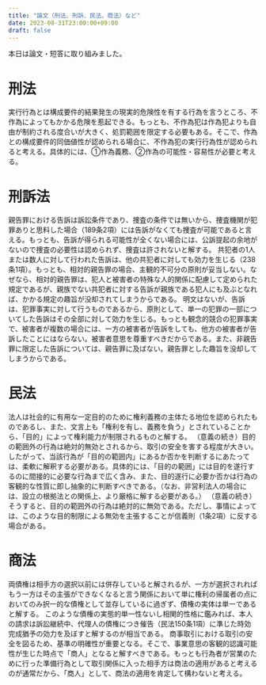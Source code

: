 ```yaml
---
title: "論文（刑法、刑訴、民法、商法）など"
date: 2023-08-31T23:00:00+09:00
draft: false
---
```




本日は論文・短答に取り組みました。

# 刑法

<Kihan title="不作為犯の実行行為性">
実行行為とは構成要件的結果発生の現実的危険性を有する行為を言うところ、不作為によってもかかる危険を惹起できる。もっとも、不作為犯は作為犯よりも自由が制約される度合いが大きく、処罰範囲を限定する必要もある。そこで、作為との構成要件的同価値性が認められる場合に、不作為犯の実行行為性が認められると考える。具体的には、①作為義務、②作為の可能性・容易性が必要と考える。
</Kihan>

# 刑訴法

<Kihan title="告訴を欠く親告罪捜査の可否">
親告罪における告訴は訴訟条件であり、捜査の条件では無いから、捜査機関が犯罪ありと思料した場合（189条2項）には告訴がなくても捜査が可能であると言える。もっとも、告訴が得られる可能性が全くない場合には、公訴提起の余地がないので捜査の必要性は認められず、捜査は許されないと解する。
</Kihan>

<Kihan title="告訴の主観的不可分と相対的親告罪">
共犯者の1人または数人に対して行われた告訴は、他の共犯者に対しても効力を生じる（238条1項）。もっとも、相対的親告罪の場合、主観的不可分の原則が妥当しない。なぜなら、相対的親告罪は、犯人と被害者の特殊な人的関係に配慮して定められた規定であるが、親族でない共犯者に対する告訴が親族である犯人にも及ぶとなれば、かかる規定の趣旨が没却されてしまうからである。
</Kihan>

<Kihan title="告訴の客観的不可分">
明文はないが、告訴は、犯罪事実に対して行うものであるから、原則として、単一の犯罪の一部についてした告訴はその全部に対して効力を生じる。もっとも観念的競合の犯罪事実で、被害者が複数の場合には、一方の被害者が告訴をしても、他方の被害者が告訴したことにはならない。被害者意思を尊重すべきだからである。また、非親告罪に限定した告訴については、親告罪に及ばない。親告罪とした趣旨を没却してしまうからである。
</Kihan>

# 民法

<Kihan title="「目的の範囲内」（34条）の意義">
法人は社会的に有用な一定目的のために権利義務の主体たる地位を認められたものであるし、また、文言上も「権利を有し、義務を負う」とされていることから、「目的」によって権利能力が制限されるものと解する。
</Kihan>

<Kihan title="「目的の範囲内」（34条）の判断方法">
（意義の続き）目的の範囲外の行為は絶対的無効とされるから、取引の安全を害する程度が大きい。したがって、当該行為が「目的の範囲内」にあるか否かを判断するにあたっては、柔軟に解釈する必要がある。具体的には、「目的の範囲」には目的を遂行するのに間接的に必要な行為まで広く含み、また、目的遂行に必要か否かは行為の客観的な性質に即し抽象的に判断すべきである。（なお、非営利法人の場合には、設立の根拠法との関係上、より厳格に解する必要がある。）
</Kihan>

<Kihan title="「目的の範囲」（34条）外の行為の効力">
（意義の続き）そうすると、目的の範囲外の行為は絶対的に無効である。ただし、事情によっては、このような目的制限による無効を主張することが信義則（1条2項）に反する場合がある。
</Kihan>

# 商法

<Kihan title="商法504条ただし書きと消滅時効">
両債権は相手方の選択以前には併存していると解されるが、一方が選択されればもう一方はその主張ができなくなると言う関係において単に権利の帰属者の点においてのみ択一的な債権として並存しているに過ぎず、債権の実体は単一であると解する。 このような債権の実態的単一性ないし相関的性格に鑑みれば、本人の請求は訴訟継続中、代理人の債権につき催告（民法150条1項）に準じた時効完成猶予の効力を及ぼすと解するのが相当である。
</Kihan>

<Kihan title="商人資格の取得時期">
商事取引における取引の安全を図るため、基準の明確性が重要となる。そこで、事業意思の客観的認識可能性が生じた時点で「商人」となると解すべきである。もっとも行為者が営業のために行った準備行為として取引関係に入った相手方は商法の適用があると考えるのが通常だから、「商人」として、商法の適用を肯定して構わないと考える。
</Kihan>